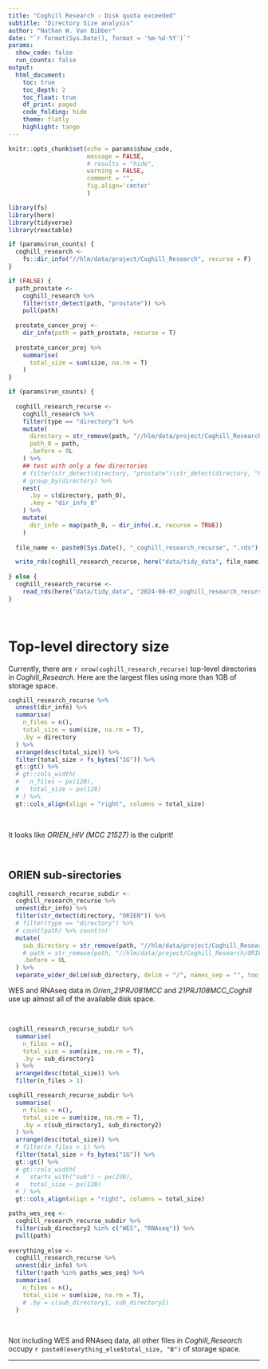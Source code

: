 ```yaml
---
title: "Coghill Research - Disk quota exceeded"
subtitle: "Directory Size analysis"
author: "Nathan W. Van Bibber"
date: "`r format(Sys.Date(), format = '%m-%d-%Y')`"
params:
  show_code: false
  run_counts: false
output: 
  html_document:
    toc: true
    toc_depth: 2
    toc_float: true
    df_print: paged
    code_folding: hide
    theme: flatly
    highlight: tango
---
```


```r
knitr::opts_chunk$set(echo = params$show_code,
                      message = FALSE,
                      # results = "hide",
                      warning = FALSE,
                      comment = "",
                      fig.align='center'
                      )
```


```r
library(fs)
library(here)
library(tidyverse)
library(reactable)
```

```r
if (params$run_counts) {
  coghill_research <- 
    fs::dir_info("//hlm/data/project/Coghill_Research", recurse = F)
}
```


```r
if (FALSE) {
  path_prostate <- 
    coghill_research %>% 
    filter(str_detect(path, "prostate")) %>% 
    pull(path)
  
  prostate_cancer_proj <- 
    dir_info(path = path_prostate, recurse = T)
  
  prostate_cancer_proj %>% 
    summarise(
      total_size = sum(size, na.rm = T)
    )
}
```


```r
if (params$run_counts) {
  
  coghill_research_recurse <- 
    coghill_research %>% 
    filter(type == "directory") %>% 
    mutate(
      directory = str_remove(path, "//hlm/data/project/Coghill_Research/"), 
      path_0 = path,
      .before = 0L
    ) %>% 
    ## test with only a few directories
    # filter(str_detect(directory, "prostate")|str_detect(directory, "Grace")) %>%
    # group_by(directory) %>% 
    nest(
      .by = c(directory, path_0),
      .key = "dir_info_0"
    ) %>% 
    mutate(
      dir_info = map(path_0, ~ dir_info(.x, recurse = TRUE))
    )
  
  file_name <- paste0(Sys.Date(), "_coghill_research_recurse", ".rds")

  write_rds(coghill_research_recurse, here("data/tidy_data", file_name))
  
} else {
  coghill_research_recurse <- 
    read_rds(here("data/tidy_data", "2024-08-07_coghill_research_recurse.rds"))
}
```

<br>

# Top-level directory size

Currently, there are `r nrow(coghill_research_recurse)` top-level directories in 
*Coghill_Research*. Here are the largest files using more than 1GB of storage space.

```r
coghill_research_recurse %>% 
  unnest(dir_info) %>% 
  summarise(
    n_files = n(),
    total_size = sum(size, na.rm = T),
    .by = directory
  ) %>% 
  arrange(desc(total_size)) %>%
  filter(total_size > fs_bytes("1G")) %>% 
  gt::gt() %>% 
  # gt::cols_width(
  #   n_files ~ px(120),
  #   total_size ~ px(120)
  # ) %>% 
  gt::cols_align(align = "right", columns = total_size) 
```

<br>

It looks like *ORIEN_HIV (MCC 21527)* is the culprit!

<br>

## ORIEN sub-sirectories

```r
coghill_research_recurse_subdir <- 
  coghill_research_recurse %>% 
  unnest(dir_info) %>% 
  filter(str_detect(directory, "ORIEN")) %>%
  # filter(type == "directory") %>% 
  # count(path) %>% count(n)
  mutate(
    sub_directory = str_remove(path, "//hlm/data/project/Coghill_Research/ORIEN_HIV \\(MCC 21527\\)/"),
    # path = str_remove(path, "//hlm/data/project/Coghill_Research/ORIEN_HIV (MCC 21527)/")
    .before = 0L
  ) %>% 
  separate_wider_delim(sub_directory, delim = "/", names_sep = "", too_few = "align_start")

```


WES and RNAseq data in *Orien_21PRJ081MCC* and *21PRJ108MCC_Coghill* use up almost 
all of the available disk space.

<br>

```r
coghill_research_recurse_subdir %>% 
  summarise(
    n_files = n(),
    total_size = sum(size, na.rm = T),
    .by = sub_directory1
  ) %>% 
  arrange(desc(total_size)) %>% 
  filter(n_files > 1)
```

```r
coghill_research_recurse_subdir %>% 
  summarise(
    n_files = n(),
    total_size = sum(size, na.rm = T),
    .by = c(sub_directory1, sub_directory2)
  ) %>% 
  arrange(desc(total_size)) %>% 
  # filter(n_files > 1) %>% 
  filter(total_size > fs_bytes("1G")) %>% 
  gt::gt() %>% 
  # gt::cols_width(
  #   starts_with("sub") ~ px(230),
  #   total_size ~ px(120)
  # ) %>% 
  gt::cols_align(align = "right", columns = total_size)

```




```r
paths_wes_seq <- 
  coghill_research_recurse_subdir %>% 
  filter(sub_directory2 %in% c("WES", "RNAseq")) %>% 
  pull(path)
  
everything_else <- 
  coghill_research_recurse %>% 
  unnest(dir_info) %>% 
  filter(!path %in% paths_wes_seq) %>% 
  summarise(
    n_files = n(),
    total_size = sum(size, na.rm = T),
    # .by = c(sub_directory1, sub_directory2)
  )
```

<br>

Not including WES and RNAseq data, all other files in *Coghill_Research* occupy 
`r paste0(everything_else$total_size, "B")` of storage space.


***

<br>
<br>

